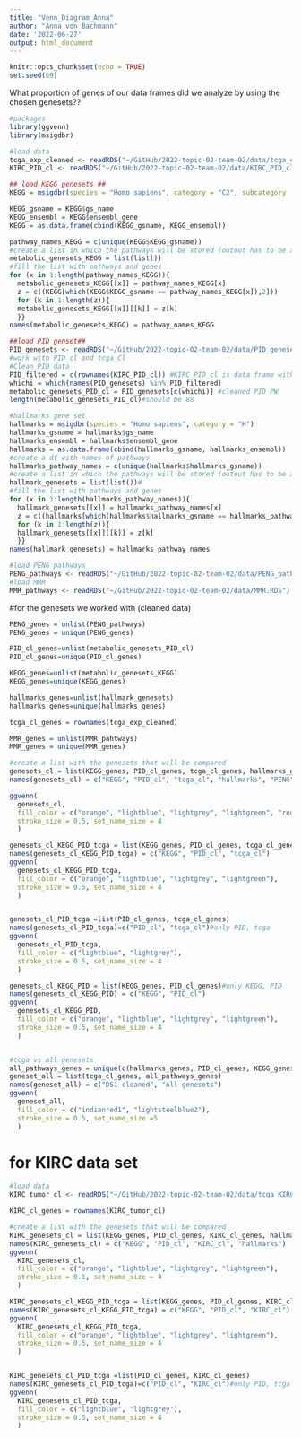 ```yaml
---
title: "Venn_Diagram_Anna"
author: "Anna von Bachmann"
date: '2022-06-27'
output: html_document
---
```


```r
knitr::opts_chunk$set(echo = TRUE)
set.seed(69)
```

What proportion of genes of our data frames did we analyze by using the chosen genesets??

```r
#packages 
library(ggvenn)
library(msigdbr)

#load data
tcga_exp_cleaned <- readRDS("~/GitHub/2022-topic-02-team-02/data/tcga_exp_cleaned.RDS")
KIRC_PID_cl <- readRDS("~/GitHub/2022-topic-02-team-02/data/KIRC_PID_cl.RDS")
```

```r

## load KEGG genesets ##
KEGG = msigdbr(species = "Homo sapiens", category = "C2", subcategory  = "CP:KEGG")

KEGG_gsname = KEGG$gs_name
KEGG_ensembl = KEGG$ensembl_gene
KEGG = as.data.frame(cbind(KEGG_gsname, KEGG_ensembl))

pathway_names_KEGG = c(unique(KEGG$KEGG_gsname))
#create a list in which the pathways will be stored (outout has to be a list)
metabolic_genesets_KEGG = list(list())
#fill the list with pathways and genes
for (x in 1:length(pathway_names_KEGG)){
  metabolic_genesets_KEGG[[x]] = pathway_names_KEGG[x]
  z = c((KEGG[which(KEGG$KEGG_gsname == pathway_names_KEGG[x]),2]))
  for (k in 1:length(z)){
  metabolic_genesets_KEGG[[x]][[k]] = z[k]
  }}
names(metabolic_genesets_KEGG) = pathway_names_KEGG
```

```r
##load PID genset##
PID_genesets <- readRDS("~/GitHub/2022-topic-02-team-02/data/PID_genesets.RDS")
#work with PID_cl and tcga_Cl
#Clean PID data
PID_filtered = c(rownames(KIRC_PID_cl)) #KIRC_PID_cl is data frame without PW with constant NES-->constant NES over all patients is not interesting for clustering
whichi = which(names(PID_genesets) %in% PID_filtered)
metabolic_genesets_PID_cl = PID_genesets[c(whichi)] #cleaned PID PW
length(metabolic_genesets_PID_cl)#should be 88
```

```r
#hallmarks gene set
hallmarks = msigdbr(species = "Homo sapiens", category = "H")
hallmarks_gsname = hallmarks$gs_name
hallmarks_ensembl = hallmarks$ensembl_gene
hallmarks = as.data.frame(cbind(hallmarks_gsname, hallmarks_ensembl))
#create a df with names of pathways
hallmarks_pathway_names = c(unique(hallmarks$hallmarks_gsname))
#create a list in which the pathways will be stored (outout has to be a list)
hallmark_genesets = list(list())#
#fill the list with pathways and genes
for (x in 1:length(hallmarks_pathway_names)){
  hallmark_genesets[[x]] = hallmarks_pathway_names[x]
  z = c((hallmarks[which(hallmarks$hallmarks_gsname == hallmarks_pathway_names[x]),2]))
  for (k in 1:length(z)){
  hallmark_genesets[[x]][[k]] = z[k]
  }}
names(hallmark_genesets) = hallmarks_pathway_names
```

```r
#load PENG pathways
PENG_pathways <- readRDS("~/GitHub/2022-topic-02-team-02/data/PENG_pathways.RDS")
#load MMR
MMR_pathways <- readRDS("~/GitHub/2022-topic-02-team-02/data/MMR.RDS")
```


#for the genesets we worked with (cleaned data)

```r
PENG_genes = unlist(PENG_pathways)
PENG_genes = unique(PENG_genes)

PID_cl_genes=unlist(metabolic_genesets_PID_cl)
PID_cl_genes=unique(PID_cl_genes)

KEGG_genes=unlist(metabolic_genesets_KEGG)
KEGG_genes=unique(KEGG_genes)

hallmarks_genes=unlist(hallmark_genesets)
hallmarks_genes=unique(hallmarks_genes)

tcga_cl_genes = rownames(tcga_exp_cleaned)

MMR_genes = unlist(MMR_pahtways)
MMR_genes = unique(MMR_genes)


```



```r
#create a list with the genesets that will be compared
genesets_cl = list(KEGG_genes, PID_cl_genes, tcga_cl_genes, hallmarks_genes, PENG_genes, MMR_pathways)
names(genesets_cl) = c("KEGG", "PID_cl", "tcga_cl", "hallmarks", "PENG", "MMR")

ggvenn(
  genesets_cl, 
  fill_color = c("orange", "lightblue", "lightgrey", "lightgreen", "red", "purple"),
  stroke_size = 0.5, set_name_size = 4
  )

genesets_cl_KEGG_PID_tcga = list(KEGG_genes, PID_cl_genes, tcga_cl_genes)#only KEGG, PID, tcga
names(genesets_cl_KEGG_PID_tcga) = c("KEGG", "PID_cl", "tcga_cl")
ggvenn(
  genesets_cl_KEGG_PID_tcga, 
  fill_color = c("orange", "lightblue", "lightgrey", "lightgreen"),
  stroke_size = 0.5, set_name_size = 4
  )


genesets_cl_PID_tcga =list(PID_cl_genes, tcga_cl_genes)
names(genesets_cl_PID_tcga)=c("PID_cl", "tcga_cl")#only PID, tcga
ggvenn(
  genesets_cl_PID_tcga,
  fill_color = c("lightblue", "lightgrey"),
  stroke_size = 0.5, set_name_size = 4
  )

genesets_cl_KEGG_PID = list(KEGG_genes, PID_cl_genes)#only KEGG, PID
names(genesets_cl_KEGG_PID) = c("KEGG", "PID_cl")
ggvenn(
  genesets_cl_KEGG_PID, 
  fill_color = c("orange", "lightblue", "lightgrey", "lightgreen"),
  stroke_size = 0.5, set_name_size = 4
  )


#tcga vs all genesets
all_pathways_genes = unique(c(hallmarks_genes, PID_cl_genes, KEGG_genes, PENG_genes, MMR_genes))
geneset_all = list(tcga_cl_genes, all_pathways_genes)
names(geneset_all) = c("DS1 cleaned", "All genesets")
ggvenn(
  geneset_all, 
  fill_color = c("indianred1", "lightsteelblue2"),
  stroke_size = 0.5, set_name_size =5
  )
```

# for KIRC data set
```r
#load data
KIRC_tumor_cl <- readRDS("~/GitHub/2022-topic-02-team-02/data/tcga_KIRC_tumor_cl.rds")

KIRC_cl_genes = rownames(KIRC_tumor_cl)

#create a list with the genesets that will be compared
KIRC_genesets_cl = list(KEGG_genes, PID_cl_genes, KIRC_cl_genes, hallmarks_genes)
names(KIRC_genesets_cl) = c("KEGG", "PID_cl", "KIRC_cl", "hallmarks")
ggvenn(
  KIRC_genesets_cl, 
  fill_color = c("orange", "lightblue", "lightgrey", "lightgreen"),
  stroke_size = 0.5, set_name_size = 4
  )

KIRC_genesets_cl_KEGG_PID_tcga = list(KEGG_genes, PID_cl_genes, KIRC_cl_genes)#only KEGG, PID, tcga
names(KIRC_genesets_cl_KEGG_PID_tcga) = c("KEGG", "PID_cl", "KIRC_cl")
ggvenn(
  KIRC_genesets_cl_KEGG_PID_tcga, 
  fill_color = c("orange", "lightblue", "lightgrey", "lightgreen"),
  stroke_size = 0.5, set_name_size = 4
  )


KIRC_genesets_cl_PID_tcga =list(PID_cl_genes, KIRC_cl_genes)
names(KIRC_genesets_cl_PID_tcga)=c("PID_cl", "KIRC_cl")#only PID, tcga
ggvenn(
  KIRC_genesets_cl_PID_tcga,
  fill_color = c("lightblue", "lightgrey"),
  stroke_size = 0.5, set_name_size = 4
  )


```

